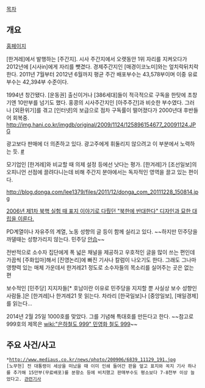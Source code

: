 [[목차]]

== 개요 ==
[http://h21.hani.co.kr/ 홈페이지]

[한겨레]에서 발행하는 [주간지]. 시사 주간지에서 오랫동안 1위 자리를 지켜오다가 2012년에 [시사in]에게 자리를 뺏겼다. 경제주간지인 [매경이코노미]와는 엎치락뒤치락 한다. 2011년 7월부터 2012년 6월까지 평균 주간 배포부수는 43,578부이며 이중 유료부수는 42,394부 수준이다.

1994년 창간됐다. [운동권] 출신이거나 [386세대]들이 적극적으로 구독을 한탓에 초창기엔 10만부를 넘기도 했다. 홍콩의 시사주간지인 [아주주간]과 비슷한 부수였다. 그러나 [외환위기]를 겪고 [인터넷]의 보급으로 점차 구독률이 떨어졌다가 2000년대 후반들어 회복중.
http://img.hani.co.kr/imgdb/original/2009/1124/125896154677_20091124.JPG

광고보다 판매에 더 의존하고 있다. 광고주에게 휘둘리지 않으려고 이 부분에서 노력하는 듯. [http://h21.hani.co.kr/arti/society/society_general/26160.html #]

모기업인 [한겨레]와 비교할 때 의제 설정 등에선 낫다는 평가. [한겨레]가 [조선일보]의 오피니언 선점에 끌려다니는데 비해 주간지 분야에서는 독자적인 영역을 끌고 있는 편이다. 

http://blog.donga.com/lee1379/files/2011/12/donga_com_20111228_150814.jpg

[http://legacy.h21.hani.co.kr/section-021200000/2006/0633.html 2006년 제1차 북핵 실험 때 표지 이야기로 다뤘던 "북한에 반대한다" 디자인과 묘한 대립을 이룬다.]

PD계열이나 자유주의 계열, 노동 성향의 글 등이 함께 실리고 있다. ~~하지만 민주당을 까댈때는 성향가리지 않는다. 민주당 [[안습]]~~

전반적으로 소수자 집단에게 폭 넓은 채널을 제공하고 우호적인 글을 많이 쓰는 편인데 가끔씩 [주화입마]해서 [진영논리]에 빠진 기사나 칼럼이 나오기도 한다. 그래도 그나마 영향력 있는 매체 가운데서 한겨레21 정도로 소수자들의 목소리를 실어주는 곳은 없는 편

보수적인 [민주당] 지지자들[* 호남이란 이유로 민주당을 지지할 뿐 사실상 보수 성향인 사람들.]은 [한겨레]나 한겨레21 못 읽는다. 차라리 [한국일보]나 [중앙일보], [매일경제]를 읽는다...

2014년 2월 25일 1000호를 맞았다. 그를 기념해 특대호를 만든다고 한다. ~~참고로 999호의 제목은 [[wiki:"은하철도 999" 민영화 철도 999]]~~
== 주요 사건/사고 == 
 *http://www.mediaus.co.kr/news/photo/200906/6839_11129_191.jpg
 [노무현] 전 대통령이 세상을 떠났을 때 이미 인쇄 들어간 판을 엎고 표지와 꼭지 기사 하나를 추가해 15만부(무료배포)를 분향소 등에 비치했고 판매부수도 평소보다 7-8천부 이상 늘었다고. [http://www.mediaus.co.kr/news/articleView.html?idxno=6839 관련기사]
